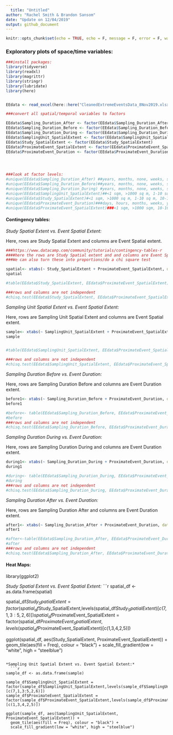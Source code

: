 ```yaml
---
  title: "Untitled"
author: "Rachel Smith & Brandon Sansom"
date: "Update on 12/04/2019"
output: github_document
---
```

  
  ```r
knitr::opts_chunk$set(echo = TRUE, echo = F, message = F, error = F, warning = F)
```

### Exploratory plots of space/time variables: 

```r
###install packages:
library(tidyverse)
library(readxl)
library(magrittr)
library(stringr)
library(lubridate)
library(here)


EEdata <- read_excel(here::here("CleanedExtremeEventsData_8Nov2019.xlsx"), sheet = 1)

###convert all spatial/temporal variables to factors

EEdata$Sampling_Duration_After <- factor(EEdata$Sampling_Duration_After)
EEdata$Sampling_Duration_Before <- factor(EEdata$Sampling_Duration_Before)
EEdata$Sampling_Duration_During <- factor(EEdata$Sampling_Duration_During)
EEdata$SamplingUnit_SpatialExtent <- factor(EEdata$SamplingUnit_SpatialExtent)
EEdata$Study_SpatialExtent <- factor(EEdata$Study_SpatialExtent)
EEdata$ProximateEvent_SpatialExtent <- factor(EEdata$ProximateEvent_SpatialExtent)
EEdata$ProximateEvent_Duration <- factor(EEdata$ProximateEvent_Duration)




###look at factor levels:
#unique(EEdata$Sampling_Duration_After) ##years, months, none, weeks, single sample, days
#unique(EEdata$Sampling_Duration_Before)##years, months, none, weeks, single sample, days
#unique(EEdata$Sampling_Duration_During) #years, months, none, weeks, single sample, days, hours
#unique(EEdata$SamplingUnit_SpatialExtent)##<1 sqm, >1000 sq m, 1-10 sq m, 10-100 sq m, 100-1000 sq m, Regional/Continent, undefined
#unique(EEdata$Study_SpatialExtent)#<1 sqm, >1000 sq m, 1-10 sq m, 10-100 sq m, 100-1000 sq m, Regional/Continent, undefined
#unique(EEdata$ProximateEvent_Duration)###days, hours, months, weeks, years; this is missing single sample and none
#unique(EEdata$ProximateEvent_SpatialExtent)###<1 sqm, >1000 sqm, 10-100 sqm, 100-1000 sqm, Regional/Continent; this one is missing 1-10 sqm

```

#### Contingency tables:

*Study Spatial Extent vs. Event Spatial Extent:*
  
  Here, rows are Study Spatial Extent and columns are Event Spatial extent.
```r

###https://www.datacamp.com/community/tutorials/contingency-tables-r
####here the rows are Study Spatial extent and and columns are Event Spatial extent
###We can also turn these into proportions/do a chi square test

spatial<- xtabs(~ Study_SpatialExtent + ProximateEvent_SpatialExtent, data = EEdata)
spatial

#table(EEdata$Study_SpatialExtent, EEdata$ProximateEvent_SpatialExtent)

###rows and columns are not independent
#chisq.test(EEdata$Study_SpatialExtent, EEdata$ProximateEvent_SpatialExtent)
```

*Sampling Unit Spatial Extent vs. Event Spatial Extent:*
  
  Here, rows are Sampling Unit Spatial Extent and columns are Event Spatial extent.

```r
sample<- xtabs(~ SamplingUnit_SpatialExtent + ProximateEvent_SpatialExtent, data = EEdata)
sample


#table(EEdata$SamplingUnit_SpatialExtent, EEdata$ProximateEvent_SpatialExtent)

###rows and columns are not independent
#chisq.test(EEdata$SamplingUnit_SpatialExtent, EEdata$ProximateEvent_SpatialExtent)
```

*Sampling Duration Before vs. Event Duration:*
  
  Here, rows are Sampling Duration Before and columns are Event Duration extent.

```r

before1<- xtabs(~ Sampling_Duration_Before + ProximateEvent_Duration, data = EEdata)
before1

#before<- table(EEdata$Sampling_Duration_Before, EEdata$ProximateEvent_Duration)
#before
###rows and columns are not independent
#chisq.test(EEdata$Sampling_Duration_Before, EEdata$ProximateEvent_Duration)
```


*Sampling Duration During vs. Event Duration:*
  
  Here, rows are Sampling Duration During and columns are Event Duration extent.

```r


during1<- xtabs(~ Sampling_Duration_During + ProximateEvent_Duration, data = EEdata)
during1

#during<- table(EEdata$Sampling_Duration_During, EEdata$ProximateEvent_Duration)
#during
###rows and columns are not independent
#chisq.test(EEdata$Sampling_Duration_During, EEdata$ProximateEvent_Duration)

```


*Sampling Duration After vs. Event Duration:*
  
  Here, rows are Sampling Duration After and columns are Event Duration extent.

```r

after1<- xtabs(~ Sampling_Duration_After + ProximateEvent_Duration, data = EEdata)
after1

#after<-table(EEdata$Sampling_Duration_After, EEdata$ProximateEvent_Duration)
#after
###rows and columns are not independent
#chisq.test(EEdata$Sampling_Duration_After, EEdata$ProximateEvent_Duration)
```

#### Heat Maps: 

library(ggplot2)

*Study Spatial Extent vs. Event Spatial Extent:*
  ```r
spatial_df <- as.data.frame(spatial)

spatial_df$Study_SpatialExtent = factor(spatial_df$Study_SpatialExtent,levels(spatial_df$Study_SpatialExtent)[c(7,1,3:5,2,6)])
spatial_df$ProximateEvent_SpatialExtent = factor(spatial_df$ProximateEvent_SpatialExtent,levels(spatial_df$ProximateEvent_SpatialExtent)[c(1,3,4,2,5)])

ggplot(spatial_df, aes(Study_SpatialExtent, ProximateEvent_SpatialExtent)) +
  geom_tile(aes(fill = Freq), colour = "black") +
  scale_fill_gradient(low = "white", high = "steelblue")
```

*Sampling Unit Spatial Extent vs. Event Spatial Extent:*
  ```r
sample_df <- as.data.frame(sample)

sample_df$SamplingUnit_SpatialExtent = factor(sample_df$SamplingUnit_SpatialExtent,levels(sample_df$SamplingUnit_SpatialExtent)[c(7,1,3:5,2,6)])
sample_df$ProximateEvent_SpatialExtent = factor(sample_df$ProximateEvent_SpatialExtent,levels(sample_df$ProximateEvent_SpatialExtent)[c(1,3,4,2,5)])

ggplot(sample_df, aes(SamplingUnit_SpatialExtent, ProximateEvent_SpatialExtent)) +
  geom_tile(aes(fill = Freq), colour = "black") +
  scale_fill_gradient(low = "white", high = "steelblue")
```



